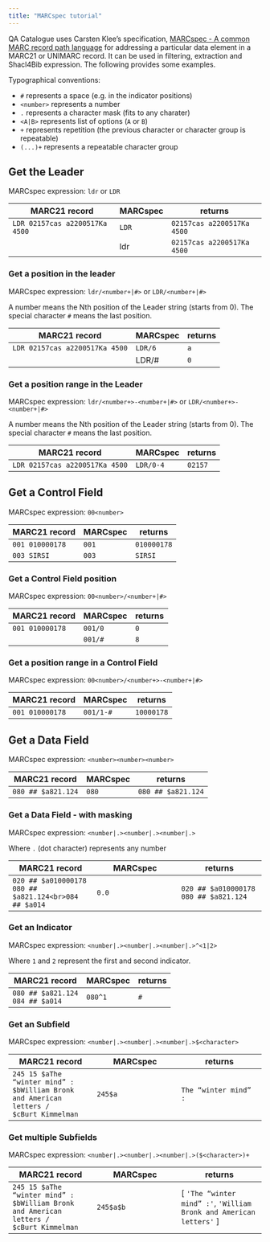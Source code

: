 ```yaml
---
title: "MARCspec tutorial"
---
```


QA Catalogue uses Carsten Klee's specification,
[MARCspec - A common MARC record path language](https://marcspec.github.io/MARCspec/marc-spec.html#reference-to-substring)
for addressing a particular data element in a MARC21 or UNIMARC record. It
can be used in filtering, extraction and Shacl4Bib expression. The following
provides some examples.

Typographical conventions:

* `#` represents a space (e.g. in the indicator positions)
* `<number>` represents a number
* `.` represents a character mask (fits to any charater)
* `<A|B>` represents list of options (`A` or `B`)
* `+` represents repetition (the previous character or character group is repeatable)
* `(...)+` represents a repeatable character group

## Get the Leader

MARCspec expression: `ldr` or `LDR`


| MARC21 record | MARCspec | returns |
| --- | --- | --- |
| `LDR 02157cas a2200517Ka 4500` | `LDR` | `02157cas a2200517Ka 4500` |
| | ldr | `02157cas a2200517Ka 4500` |

### Get a position in the leader

MARCspec expression: `ldr/<number+|#>` or `LDR/<number+|#>`

A number means the Nth position of the Leader string (starts from 0).
The special character `#` means the last position.

| MARC21 record | MARCspec | returns |
| --- | --- | --- |
| `LDR 02157cas a2200517Ka 4500` | `LDR/6` | `a` |
| | LDR/# | `0` |

### Get a position range in the Leader

MARCspec expression: `ldr/<number+>-<number+|#>` or `LDR/<number+>-<number+|#>`

A number means the Nth position of the Leader string (starts from 0).
The special character `#` means the last position.

| MARC21 record | MARCspec | returns |
| --- | --- | --- |
| `LDR 02157cas a2200517Ka 4500` | `LDR/0-4` | `02157` |

## Get a Control Field

MARCspec expression: `00<number>`

| MARC21 record | MARCspec | returns |
| --- | --- | --- |
| `001 010000178` | `001` | `010000178` |
| `003 SIRSI` | `003` | `SIRSI` |

### Get a Control Field position

MARCspec expression: `00<number>/<number+|#>`

| MARC21 record | MARCspec | returns |
| --- | --- | --- |
| `001 010000178` | `001/0` | `0` |
|  | `001/#` | `8` |

### Get a position range in a Control Field

MARCspec expression: `00<number>/<number+>-<number+|#>`

| MARC21 record | MARCspec | returns |
| --- | --- | --- |
| `001 010000178` | `001/1-#` | `10000178` |

## Get a Data Field

MARCspec expression: `<number><number><number>`

| MARC21 record | MARCspec | returns |
| --- | --- | --- |
| `080 ## $a821.124` | `080` | `080 ## $a821.124` |

### Get a Data Field - with masking

MARCspec expression: `<number|.><number|.><number|.>`

Where `.` (dot character) represents any number

| MARC21 record | MARCspec | returns |
| --- | --- | --- |
| `020 ## $a010000178`<br>`080 ## $a821.124<br>084 ## $a014` | `0.0` | `020 ## $a010000178`<br>`080 ## $a821.124` |

### Get an Indicator

MARCspec expression: `<number|.><number|.><number|.>^<1|2>`

Where `1` and `2` represent the first and second indicator.

| MARC21 record | MARCspec | returns |
| --- | --- | --- |
| `080 ## $a821.124`<br>`084 ## $a014` | `080^1` | `#` |

### Get an Subfield

MARCspec expression: `<number|.><number|.><number|.>$<character>`

| MARC21 record | MARCspec | returns |
| --- | --- | --- |
| `245 15 $aThe “winter mind” :`<br>`$bWilliam Bronk and American letters /`<br>`$cBurt Kimmelman` | `245$a` | `The “winter mind” :` |

### Get multiple Subfields

MARCspec expression: `<number|.><number|.><number|.>($<character>)+`

| MARC21 record | MARCspec | returns |
| --- | --- | --- |
| `245 15 $aThe “winter mind” :`<br>`$bWilliam Bronk and American letters /`<br>`$cBurt Kimmelman` | `245$a$b` | [ `'The “winter mind” :'`, `'William Bronk and American letters'` ] |

